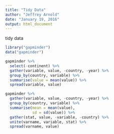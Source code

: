 ```yaml
---
title: "Tidy Data"
author: "Jeffrey Arnold"
date: "January 19, 2016"
output: html_document
---
```


tidy data


```r
library("gapminder")
data("gapminder")

gapminder %>%
  select(-continent) %>%
  gather(variable, value, -country, -year) %>%
  group_by(country, variable) %>%
  summarise(value = mean(value)) %>%
  spread(variable, value)

```


```r
gapminder %>%
  gather(variable, value, -country, -year) %>%
  group_by(country, variable) %>%
  summarise(mean = mean(value),
            sd = sd(value)) %>%
  gather(stat, value, -variable, -country) %>%
  unite(varname, variable, stat) %>%
  spread(varname, value)

```

